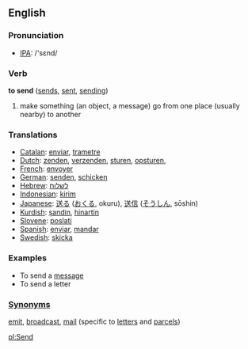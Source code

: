 ==English==

=== Pronunciation ===
*[[w:IPA|IPA]]: /'sεnd/

=== Verb ===
'''to send'''  ([[sends]], [[sent]], [[sending]])
#make something (an object, a message) go from one place (usually nearby) to another

===Translations===
*[[Catalan]]: [[enviar]], [[trametre]]
*[[Dutch]]: [[zenden]], [[verzenden]], [[sturen]], [[opsturen]], 
*[[French]]: [[envoyer]]
*[[German]]: [[senden]], [[schicken]]
*[[Hebrew]]: [[לשלוח]]
*[[Indonesian]]: [[kirim]]
*[[Japanese]]: [[送る]] ([[おくる]], okuru), [[送信]] ([[そうしん]], sōshin)
*[[Kurdish]]: [[şandin]], [[hinartin]]
*[[Slovene]]: [[poslati]]
*[[Spanish]]: [[enviar]], [[mandar]]
*[[Swedish]]: [[skicka]]

===Examples===
*To send a [[message]]
*To send a letter

===[[Synonym]]s===
[[emit]], [[broadcast]], [[mail]] (specific to [[letter]]s and [[parcel]]s)

[[pl:Send]]